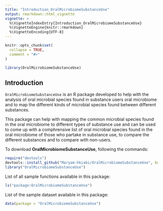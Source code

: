 ```yaml
---
title: "Introduction_OralMicrobiomeSubstanceUse"
output: rmarkdown::html_vignette
vignette: >
  %\VignetteIndexEntry{Introduction_OralMicrobiomeSubstanceUse}
  %\VignetteEngine{knitr::rmarkdown}
  %\VignetteEncoding{UTF-8}
---
```


```r
knitr::opts_chunk$set(
  collapse = TRUE,
  comment = "#>"
)
```

```r
library(OralMicrobiomeSubstanceUse)
```


## Introduction

`OralMicrobiomeSubstanceUse` is an R package developed to help with the analysis of oral microbial species found in substance users oral microbiome and to map the different kinds of microbial species found between different substances.

This package can help with mapping the common microbial species found in the oral microbiome to different types of substance use and can be used to come up with a comphrensive list of oral microbial species found in the oral microbiome of those who partake in substance use, to compare the different substances and to compare with non-users.

To download **OralMicrobiomeSubstanceUse**, following the commands:

``` r
require("devtools")
devtools::install_github("Maryam-hkiabi/OralMicrobiomeSubstanceUse", build_vignettes = TRUE)
library("OralMicrobiomeSubstanceUse")
```
List of all sample functions available in this package:
``` r
ls("package:OralMicrobiomeSubstanceUse")
```

List of the sample dataset available in this package:
``` r
data(package = "OralMicrobiomeSubstanceUse")
```

<br>




















